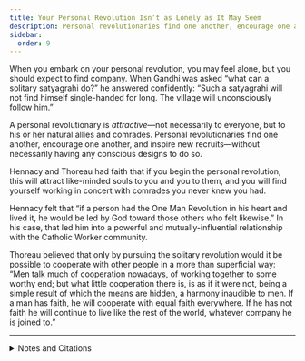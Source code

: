```yaml
---
title: Your Personal Revolution Isn’t as Lonely as It May Seem
description: Personal revolutionaries find one another, encourage one another, and inspire new recruits.
sidebar:
  order: 9
---
```

When you embark on your personal revolution, you may feel alone, but you should expect to find company.
When Gandhi was asked “what can a solitary satyagrahi do?” he answered confidently:
“Such a satyagrahi will not find himself single-handed for long.
The village will unconsciously follow him.”

A personal revolutionary is <em>attractive</em>—not necessarily to everyone, but to his or her natural allies and comrades.
Personal revolutionaries find one another, encourage one another, and inspire new recruits—without necessarily having any conscious designs to do so.

Hennacy and Thoreau had faith that if you begin the personal revolution, this will attract like-minded souls to you and you to them, and you will find yourself working in concert with comrades you never knew you had.

Hennacy felt that “if a person had the One Man Revolution in his heart and lived it, he would be led by God toward those others who felt likewise.”
In his case, that led him into a powerful and mutually-influential relationship with the Catholic Worker community.

Thoreau believed that only by pursuing the solitary revolution would it be possible to cooperate with other people in a more than superficial way:
“Men talk much of cooperation nowadays, of working together to some worthy end; but what little cooperation there is, is as if it were not, being a simple result of which the means are hidden, a harmony inaudible to men.
If a man has faith, he will cooperate with equal faith everywhere.
If he has not faith he will continue to live like the rest of the world, whatever company he is joined to.”

<hr />

<details>
<summary>Notes and Citations</summary>

* Gandhi, M.K. “What can a solitary satyagrahi do?” <i>Non-Violent Resistance (Satyagraha)</i> (1961) [pp. 376–77](https://archive.org/details/nonviolentresist00gand/page/376/mode/2up) (quoting from <i>Harijan</i>, 8 April 1940)
* Hennacy, Ammon “Social Work, 1930–1942, Milwaukee-Denver” <i>The Book of Ammon</i> (1970) [p. 43](https://archive.org/details/bookofammon0000ammo/page/43/mode/1up)
* Thoreau, H.D., [undated journal entry](https://sniggle.net/TPL/index5.php?entry=excerpts02#183747) (1837–47 range), from <i>The Price of Freedom</i> (2008) p. 41

</details>
